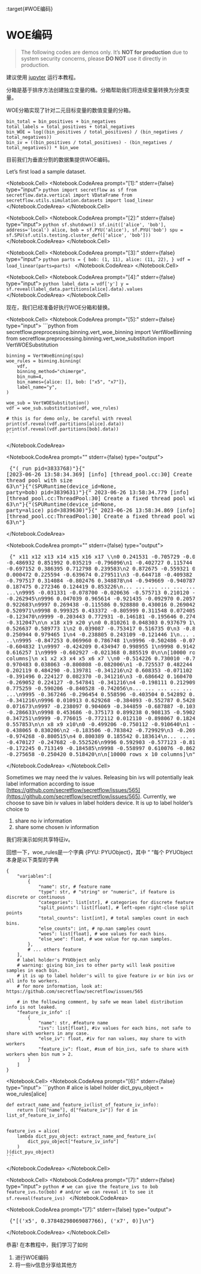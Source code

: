 :target{#WOE编码}

# WOE编码

> The following codes are demos only. It’s <strong>NOT for production</strong> due to system security concerns, please <strong>DO NOT</strong> use it directly in production.

建议使用 [jupyter](https://jupyter.org/) 运行本教程。

分箱是基于排序方法创建独立变量的桶。分箱帮助我们将连续变量转换为分类变量。

WOE分箱实现了针对二元目标变量的数值变量的分箱。

```none
bin_total = bin_positives + bin_negatives
total_labels = total_positives + total_negatives
bin_WOE = log((bin_positives / total_positives) / (bin_negatives / total_negatives))
bin_iv = ((bin_positives / total_positives) - (bin_negatives / total_negatives)) * bin_woe
```

目前我们为垂直分割的数据集提供WOE编码。

Let’s first load a sample dataset.

<Notebook.Cell>
  <Notebook.CodeArea prompt="[1]:" stderr={false} type="input">
    ```python
    import secretflow as sf
    from secretflow.data.vertical import VDataFrame
    from secretflow.utils.simulation.datasets import load_linear
    ```
  </Notebook.CodeArea>
</Notebook.Cell>

<Notebook.Cell>
  <Notebook.CodeArea prompt="[2]:" stderr={false} type="input">
    ```python
    sf.shutdown()
    sf.init(['alice', 'bob'], address='local')
    alice, bob = sf.PYU('alice'), sf.PYU('bob')
    spu = sf.SPU(sf.utils.testing.cluster_def(['alice', 'bob']))
    ```
  </Notebook.CodeArea>
</Notebook.Cell>

<Notebook.Cell>
  <Notebook.CodeArea prompt="[3]:" stderr={false} type="input">
    ```python
    parts = {
        bob: (1, 11),
        alice: (11, 22),
    }
    vdf = load_linear(parts=parts)
    ```
  </Notebook.CodeArea>
</Notebook.Cell>

<Notebook.Cell>
  <Notebook.CodeArea prompt="[4]:" stderr={false} type="input">
    ```python
    label_data = vdf['y']
    y = sf.reveal(label_data.partitions[alice].data).values
    ```
  </Notebook.CodeArea>
</Notebook.Cell>

现在，我们已经准备好执行WOE分箱和替换。

<Notebook.Cell>
  <Notebook.CodeArea prompt="[5]:" stderr={false} type="input">
    ```python
    from secretflow.preprocessing.binning.vert_woe_binning import VertWoeBinning
    from secretflow.preprocessing.binning.vert_woe_substitution import VertWOESubstitution

    binning = VertWoeBinning(spu)
    woe_rules = binning.binning(
        vdf,
        binning_method="chimerge",
        bin_num=4,
        bin_names={alice: [], bob: ["x5", "x7"]},
        label_name="y",
    )

    woe_sub = VertWOESubstitution()
    vdf = woe_sub.substitution(vdf, woe_rules)

    # this is for demo only, be careful with reveal
    print(sf.reveal(vdf.partitions[alice].data))
    print(sf.reveal(vdf.partitions[bob].data))
    ```
  </Notebook.CodeArea>

  <Notebook.CodeArea prompt="" stderr={false} type="output">
    <pre>
      <span className="ansi-cyan-fg">{"(_run pid=3833768)"}</span>{" [2023-06-26 13:58:34.369] [info] [thread_pool.cc:30] Create a fixed thread pool with size 63\n"}<span className="ansi-cyan-fg">{"(SPURuntime(device_id=None, party=bob) pid=3839631)"}</span>{" 2023-06-26 13:58:34.779 [info] [thread_pool.cc:ThreadPool:30] Create a fixed thread pool with size 63\n"}<span className="ansi-cyan-fg">{"(SPURuntime(device_id=None, party=alice) pid=3839630)"}</span>{" 2023-06-26 13:58:34.869 [info] [thread_pool.cc:ThreadPool:30] Create a fixed thread pool with size 63\n"}
    </pre>
  </Notebook.CodeArea>

  <Notebook.CodeArea prompt="" stderr={false} type="output">
    <pre>
      {"           x11       x12       x13       x14       x15       x16       x17  \\\n0     0.241531 -0.705729 -0.020094 -0.486932  0.851992  0.035219 -0.796096\n1    -0.402727  0.115744  0.468149 -0.697152  0.386395  0.712798  0.239583\n2     0.872675 -0.559321  0.390246  0.000472  0.225594 -0.639674  0.279511\n3    -0.644718 -0.409382  0.141747 -0.797517  0.314084 -0.802476  0.348878\n4    -0.949669 -0.940787 -0.951708  0.187475  0.272346  0.124419  0.853226\n...        ...       ...       ...       ...       ...       ...       ...\n9995 -0.031331 -0.078700 -0.020636 -0.575713  0.210120 -0.288943 -0.262945\n9996  0.047039  0.965614 -0.921435 -0.092970  0.205778  0.155392  0.922683\n9997  0.269438 -0.115586  0.928880  0.430016  0.269042 -0.331772  0.520971\n9998  0.999325  0.433372 -0.805999  0.311548  0.072405  0.973399 -0.123470\n9999 -0.203443  0.772931 -0.146181 -0.195646  0.274590  0.803816 -0.312047\n\n           x18       x19       x20  y\n0     0.810261  0.048303  0.937679  1\n1     0.312728  0.526637  0.589773  1\n2     0.039087 -0.753417  0.516735  0\n3    -0.855979  0.250944  0.979465  1\n4    -0.238805  0.243109 -0.121446  1\n...        ...       ...       ... ..\n9995 -0.847253  0.069960  0.786748  1\n9996 -0.502486 -0.076290 -0.604832  1\n9997 -0.424209  0.434947  0.998955  1\n9998  0.914291 -0.473056  0.616257  1\n9999 -0.602927 -0.021368  0.885519  0\n\n[10000 rows x 11 columns]\n            x1        x2        x3        x4        x5        x6        x7  \\\n0    -0.514226  0.730010 -0.730391  0.970483  0.038063 -0.800808 -0.082006\n1    -0.725537  0.482244 -0.823223  0.202119  0.484290 -0.139781 -0.341216\n2     0.608353 -0.071102 -0.775098 -0.391496  0.224127  0.082370 -0.341216\n3    -0.686642  0.160470  0.914477 -0.269052  0.224127 -0.547841 -0.341216\n4    -0.198111  0.212909  0.950474  0.775259 -0.590206 -0.840528 -0.742056\n...        ...       ...       ...       ...       ...       ...       ...\n9995 -0.367246 -0.296454  0.558596 -0.403504  0.542892  0.000142 -0.341216\n9996  0.010913  0.629268 -0.384093 -0.552787  0.542892 -0.100838  0.071673\n9997 -0.238097  0.904069 -0.344859 -0.687887 -0.103900  0.223052 -0.286633\n9998  0.453686 -0.375173  0.899238  0.908135 -0.590206  0.524051  0.347251\n9999 -0.776015 -0.772112  0.012110 -0.898067  0.182405 -0.500491  0.557853\n\n            x8        x9       x10\n0    -0.499206 -0.750112 -0.910640\n1    -0.652901  0.438065  0.830206\n2    -0.183506 -0.783842 -0.729929\n3    -0.269405 -0.974268 -0.800515\n4     0.800389  0.185542  0.183614\n...        ...       ...       ...\n9995 -0.470127 -0.247682 -0.552526\n9996  0.592903 -0.577123 -0.811461\n9997 -0.172245  0.713149 -0.184585\n9998 -0.558997  0.610076 -0.862191\n9999 -0.275658 -0.250420  0.518420\n\n[10000 rows x 10 columns]\n"}
    </pre>
  </Notebook.CodeArea>
</Notebook.Cell>

Sometimes we may need the iv values. Releasing bin ivs will potentially leak label information according to issue [https://github.com/secretflow/secretflow/issues/565](https://github.com/secretflow/secretflow/issues/565). Currently, we choose to save bin iv values in label holders device. It is up to label holder’s choice to

1. share no iv information
2. share some chosen iv information

我们将演示如何共享特征iv。

回想一下，woe\_rules是一个字典 \{PYU: PYUObject}，其中 “ “每个 PYUObject 本身是以下类型的字典

```none
{
    "variables":[
        {
            "name": str, # feature name
            "type": str, # "string" or "numeric", if feature is discrete or continuous
            "categories": list[str], # categories for discrete feature
            "split_points": list[float], # left-open right-close split points
            "total_counts": list[int], # total samples count in each bins.
            "else_counts": int, # np.nan samples count
            "woes": list[float], # woe values for each bins.
            "else_woe": float, # woe value for np.nan samples.
        },
        # ... others feature
    ],
    # label holder's PYUObject only
    # warning: giving bin_ivs to other party will leak positive samples in each bin.
    # it is up to label holder's will to give feature iv or bin ivs or all info to workers.
    # for more information, look at: https://github.com/secretflow/secretflow/issues/565

    # in the following comment, by safe we mean label distribution info is not leaked.
    "feature_iv_info" :[
        {
            "name": str, #feature name
            "ivs": list[float], #iv values for each bins, not safe to share with workers in any case.
            "else_iv": float, #iv for nan values, may share to with workers
            "feature_iv": float, #sum of bin_ivs, safe to share with workers when bin num > 2.
        }
    ]
}
```

<Notebook.Cell>
  <Notebook.CodeArea prompt="[6]:" stderr={false} type="input">
    ```python
    # alice is label holder
    dict_pyu_object = woe_rules[alice]


    def extract_name_and_feature_iv(list_of_feature_iv_info):
        return [(d["name"], d["feature_iv"]) for d in list_of_feature_iv_info]


    feature_ivs = alice(
        lambda dict_pyu_object: extract_name_and_feature_iv(
            dict_pyu_object["feature_iv_info"]
        )
    )(dict_pyu_object)
    ```
  </Notebook.CodeArea>
</Notebook.Cell>

<Notebook.Cell>
  <Notebook.CodeArea prompt="[7]:" stderr={false} type="input">
    ```python
    # we can give the feature_ivs to bob
    feature_ivs.to(bob)
    # and/or we can reveal it to see it
    sf.reveal(feature_ivs)
    ```
  </Notebook.CodeArea>

  <Notebook.CodeArea prompt="[7]:" stderr={false} type="output">
    <pre>
      {"[('x5', 0.37848298069087766), ('x7', 0)]\n"}
    </pre>
  </Notebook.CodeArea>
</Notebook.Cell>

恭喜! 在本教程中，我们学习了如何

1. 进行WOE编码
2. 将一些iv信息分享给其他方
